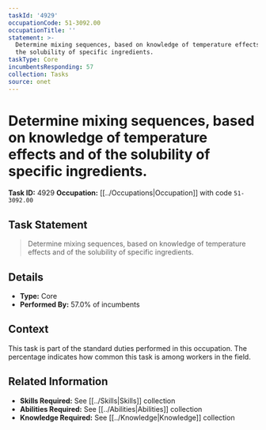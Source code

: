 ```yaml
---
taskId: '4929'
occupationCode: 51-3092.00
occupationTitle: ''
statement: >-
  Determine mixing sequences, based on knowledge of temperature effects and of
  the solubility of specific ingredients.
taskType: Core
incumbentsResponding: 57
collection: Tasks
source: onet
---
```

# Determine mixing sequences, based on knowledge of temperature effects and of the solubility of specific ingredients.

**Task ID:** 4929
**Occupation:** [[../Occupations|Occupation]] with code `51-3092.00`

## Task Statement

> Determine mixing sequences, based on knowledge of temperature effects and of the solubility of specific ingredients.

## Details

- **Type:** Core
- **Performed By:** 57.0% of incumbents

## Context

This task is part of the standard duties performed in this occupation. The percentage indicates how common this task is among workers in the field.

## Related Information

- **Skills Required:** See [[../Skills|Skills]] collection
- **Abilities Required:** See [[../Abilities|Abilities]] collection
- **Knowledge Required:** See [[../Knowledge|Knowledge]] collection
